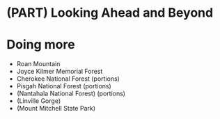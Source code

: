 # (PART) Looking Ahead and Beyond {-}

# Doing more {#doing-more}

- Roan Mountain
- Joyce Kilmer Memorial Forest
- Cherokee National Forest (portions)
- Pisgah National Forest (portions)
- (Nantahala National Forest) (portions)
- (Linville Gorge)
- (Mount Mitchell State Park)
